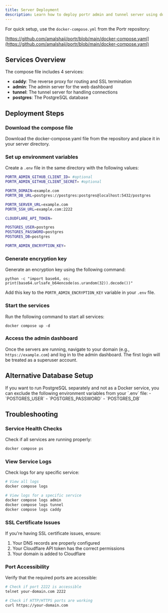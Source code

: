 ```yaml
---
title: Server Deployment
description: Learn how to deploy portr admin and tunnel server using docker
---
```



For quick setup, use the `docker-compose.yml` from the Portr repository:

[https://github.com/amalshaji/portr/blob/main/docker-compose.yaml](https://github.com/amalshaji/portr/blob/main/docker-compose.yaml)

## Services Overview

The compose file includes 4 services:

- **caddy**: The reverse proxy for routing and SSL termination
- **admin**: The admin server for the web dashboard
- **tunnel**: The tunnel server for handling connections
- **postgres**: The PostgreSQL database

## Deployment Steps

### Download the compose file

Download the docker-compose.yaml file from the repository and place it in your server directory.

### Set up environment variables

Create a `.env` file in the same directory with the following values:

```bash title=".env"
PORTR_ADMIN_GITHUB_CLIENT_ID= #optional
PORTR_ADMIN_GITHUB_CLIENT_SECRET= #optional

PORTR_DOMAIN=example.com
PORTR_DB_URL=postgres://postgres:postgres@localhost:5432/postgres

PORTR_SERVER_URL=example.com
PORTR_SSH_URL=example.com:2222

CLOUDFLARE_API_TOKEN=

POSTGRES_USER=postgres
POSTGRES_PASSWORD=postgres
POSTGRES_DB=postgres

PORTR_ADMIN_ENCRYPTION_KEY=
```

### Generate encryption key

Generate an encryption key using the following command:

```shell
python -c "import base64, os; print(base64.urlsafe_b64encode(os.urandom(32)).decode())"
```

Add this key to the `PORTR_ADMIN_ENCRYPTION_KEY` variable in your `.env` file.

### Start the services

Run the following command to start all services:

```shell
docker compose up -d
```

### Access the admin dashboard

Once the servers are running, navigate to your domain (e.g., `https://example.com`) and log in to the admin dashboard. The first login will be treated as a superuser account.

## Alternative Database Setup

<Callout type="info">
  If you want to run PostgreSQL separately and not as a Docker service, you can exclude the following environment variables from your `.env` file:
  - `POSTGRES_USER`
  - `POSTGRES_PASSWORD` 
  - `POSTGRES_DB`
</Callout>

## Troubleshooting

### Service Health Checks

Check if all services are running properly:

```bash
docker compose ps
```

### View Service Logs

Check logs for any specific service:

```bash
# View all logs
docker compose logs

# View logs for a specific service
docker compose logs admin
docker compose logs tunnel
docker compose logs caddy
```

### SSL Certificate Issues

If you're having SSL certificate issues, ensure:

1. Your DNS records are properly configured
2. Your Cloudflare API token has the correct permissions
3. Your domain is added to Cloudflare

### Port Accessibility

Verify that the required ports are accessible:

```bash
# Check if port 2222 is accessible
telnet your-domain.com 2222

# Check if HTTP/HTTPS ports are working
curl https://your-domain.com
```
